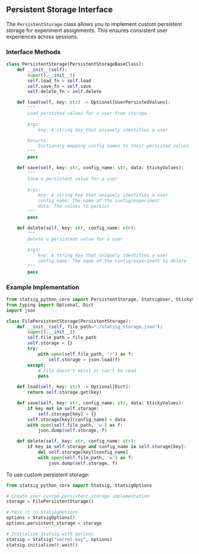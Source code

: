 ## Persistent Storage Interface

The `PersistentStorage` class allows you to implement custom persistent storage for experiment assignments. This ensures consistent user experiences across sessions.

### Interface Methods

```python
class PersistentStorage(PersistentStorageBaseClass):
    def __init__(self):
        super().__init__()
        self.load_fn = self.load
        self.save_fn = self.save
        self.delete_fn = self.delete

    def load(self, key: str) -> Optional[UserPersistedValues]:
        """
        Load persisted values for a user from storage
        
        Args:
            key: A string key that uniquely identifies a user

        Returns:
            Dictionary mapping config names to their persisted values
        """
        pass

    def save(self, key: str, config_name: str, data: StickyValues):
        """
        Save a persistent value for a user
        
        Args:
            key: A string key that uniquely identifies a user
            config_name: The name of the config/experiment
            data: The values to persist
        """
        pass

    def delete(self, key: str, config_name: str):
        """
        Delete a persistent value for a user
        
        Args:
            key: A string key that uniquely identifies a user
            config_name: The name of the config/experiment to delete
        """
        pass
```

### Example Implementation

```python
from statsig_python_core import PersistentStorage, StatsigUser, StickyValues
from typing import Optional, Dict
import json

class FilePersistentStorage(PersistentStorage):
    def __init__(self, file_path="./statsig_storage.json"):
        super().__init__()
        self.file_path = file_path
        self.storage = {}
        try:
            with open(self.file_path, 'r') as f:
                self.storage = json.load(f)
        except:
            # File doesn't exist or can't be read
            pass

    def load(self, key: str) -> Optional[Dict]:
        return self.storage.get(key)

    def save(self, key: str, config_name: str, data: StickyValues):
        if key not in self.storage:
            self.storage[key] = {}
        self.storage[key][config_name] = data
        with open(self.file_path, 'w') as f:
            json.dump(self.storage, f)

    def delete(self, key: str, config_name: str):
        if key in self.storage and config_name in self.storage[key]:
            del self.storage[key][config_name]
            with open(self.file_path, 'w') as f:
                json.dump(self.storage, f)
```

To use custom persistent storage:

```python
from statsig_python_core import Statsig, StatsigOptions

# Create your custom persistent storage implementation
storage = FilePersistentStorage()

# Pass it to StatsigOptions
options = StatsigOptions()
options.persistent_storage = storage

# Initialize Statsig with options
statsig = Statsig("secret-key", options)
statsig.initialize().wait()
```
